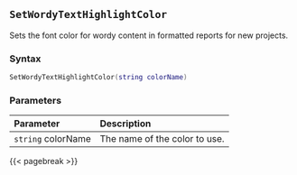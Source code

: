 ## `SetWordyTextHighlightColor`

Sets the font color for wordy content in formatted reports\index{highlighted reports!fonts} for new projects.

### Syntax {-}

``` .lua
SetWordyTextHighlightColor(string colorName)
```

### Parameters {-}

**Parameter** | **Description**
| :-- | :-- |
|`string` colorName | The name of the color to use. |

{{< pagebreak >}}
